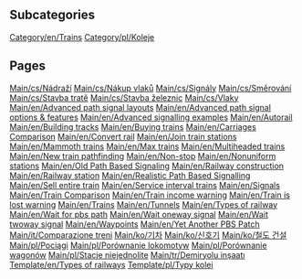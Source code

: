 
== Subcategories ==
[[Category/en/Trains]]
[[Category/pl/Koleje]]

== Pages ==
[[Main/cs/Nádraží]]
[[Main/cs/Nákup vlaků]]
[[Main/cs/Signály]]
[[Main/cs/Směrování]]
[[Main/cs/Stavba tratě]]
[[Main/cs/Stavba železnic]]
[[Main/cs/Vlaky]]
[[Main/en/Advanced path signal layouts]]
[[Main/en/Advanced path signal options & features]]
[[Main/en/Advanced signalling examples]]
[[Main/en/Autorail]]
[[Main/en/Building tracks]]
[[Main/en/Buying trains]]
[[Main/en/Carriages Comparison]]
[[Main/en/Convert rail]]
[[Main/en/Join train stations]]
[[Main/en/Mammoth trains]]
[[Main/en/Max trains]]
[[Main/en/Multiheaded trains]]
[[Main/en/New train pathfinding]]
[[Main/en/Non-stop]]
[[Main/en/Nonuniform stations]]
[[Main/en/Old Path Based Signaling]]
[[Main/en/Railway construction]]
[[Main/en/Railway station]]
[[Main/en/Realistic Path Based Signalling]]
[[Main/en/Sell entire train]]
[[Main/en/Service interval trains]]
[[Main/en/Signals]]
[[Main/en/Train Comparison]]
[[Main/en/Train income warning]]
[[Main/en/Train is lost warning]]
[[Main/en/Trains]]
[[Main/en/Tunnels]]
[[Main/en/Types of railway]]
[[Main/en/Wait for pbs path]]
[[Main/en/Wait oneway signal]]
[[Main/en/Wait twoway signal]]
[[Main/en/Waypoints]]
[[Main/en/Yet Another PBS Patch]]
[[Main/it/Comparazione treni]]
[[Main/ko/기차]]
[[Main/ko/신호기]]
[[Main/ko/철도 건설]]
[[Main/pl/Pociągi]]
[[Main/pl/Porównanie lokomotyw]]
[[Main/pl/Porównanie wagonów]]
[[Main/pl/Stacje niejednolite]]
[[Main/tr/Demiryolu inşaatı]]
[[Template/en/Types of railways]]
[[Template/pl/Typy kolei]]
